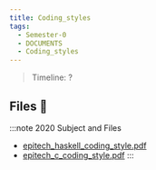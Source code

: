 ```yaml
---
title: Coding_styles
tags:
  - Semester-0
  - DOCUMENTS
  - Coding_styles
---
```

> Timeline: ?


## Files 📂

:::note 2020 Subject and Files
- [epitech_haskell_coding_style.pdf](https://github.com/Studio-17/Epitech-Subjects/raw/main/Semester-0/DOCUMENTS/Coding_styles/epitech_haskell_coding_style.pdf)
- [epitech_c_coding_style.pdf](https://github.com/Studio-17/Epitech-Subjects/raw/main/Semester-0/DOCUMENTS/Coding_styles/epitech_c_coding_style.pdf)
:::
